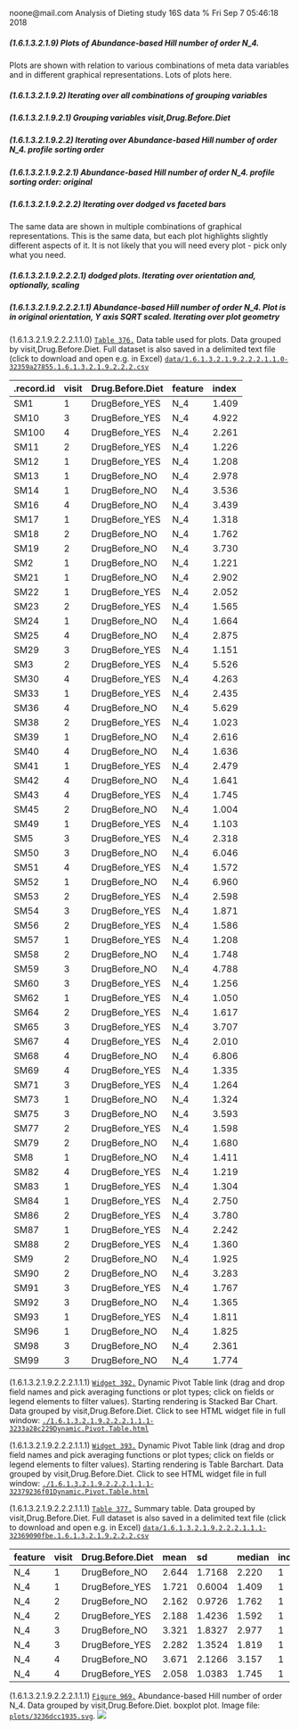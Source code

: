 noone@mail.com
Analysis of Dieting study 16S data
% Fri Sep  7 05:46:18 2018



##### \(1.6.1.3.2.1.9\) Plots of Abundance-based Hill number of order N_4.



Plots are shown with relation to various combinations of meta 
                   data variables and in different graphical representations. Lots of plots here.



##### \(1.6.1.3.2.1.9.2\) Iterating over all combinations of grouping variables




##### \(1.6.1.3.2.1.9.2.1\) Grouping variables visit,Drug.Before.Diet




##### \(1.6.1.3.2.1.9.2.2\) Iterating over Abundance-based Hill number of order N_4. profile sorting order




##### \(1.6.1.3.2.1.9.2.2.1\) Abundance-based Hill number of order N_4. profile sorting order: original




##### \(1.6.1.3.2.1.9.2.2.2\) Iterating over dodged vs faceted bars



The same data are shown in multiple combinations of graphical representations. 
                         This is the same data, but each plot highlights slightly different aspects of it.
                         It is not likely that you will need every plot - pick only what you need.



##### \(1.6.1.3.2.1.9.2.2.2.1\) dodged plots. Iterating over orientation and, optionally, scaling




##### \(1.6.1.3.2.1.9.2.2.2.1.1\) Abundance-based Hill number of order N_4. Plot is in original orientation, Y axis SQRT scaled. Iterating over plot geometry



\(1.6.1.3.2.1.9.2.2.2.1.1.0\) <a name="table.376"></a>[`Table 376.`](#table.376) Data table used for plots. Data grouped by visit,Drug.Before.Diet. Full dataset is also saved in a delimited text file (click to download and open e.g. in Excel) [`data/1.6.1.3.2.1.9.2.2.2.1.1.0-32359a27855.1.6.1.3.2.1.9.2.2.2.csv`](data/1.6.1.3.2.1.9.2.2.2.1.1.0-32359a27855.1.6.1.3.2.1.9.2.2.2.csv)




| .record.id | visit | Drug.Before.Diet | feature | index |
|:-----------|:------|:-----------------|:--------|:------|
| SM1        | 1     | DrugBefore\_YES  | N\_4    | 1.409 |
| SM10       | 3     | DrugBefore\_YES  | N\_4    | 4.922 |
| SM100      | 4     | DrugBefore\_YES  | N\_4    | 2.261 |
| SM11       | 2     | DrugBefore\_YES  | N\_4    | 1.226 |
| SM12       | 1     | DrugBefore\_YES  | N\_4    | 1.208 |
| SM13       | 1     | DrugBefore\_NO   | N\_4    | 2.978 |
| SM14       | 1     | DrugBefore\_NO   | N\_4    | 3.536 |
| SM16       | 4     | DrugBefore\_NO   | N\_4    | 3.439 |
| SM17       | 1     | DrugBefore\_YES  | N\_4    | 1.318 |
| SM18       | 2     | DrugBefore\_NO   | N\_4    | 1.762 |
| SM19       | 2     | DrugBefore\_NO   | N\_4    | 3.730 |
| SM2        | 1     | DrugBefore\_NO   | N\_4    | 1.221 |
| SM21       | 1     | DrugBefore\_NO   | N\_4    | 2.902 |
| SM22       | 1     | DrugBefore\_YES  | N\_4    | 2.052 |
| SM23       | 2     | DrugBefore\_YES  | N\_4    | 1.565 |
| SM24       | 1     | DrugBefore\_NO   | N\_4    | 1.664 |
| SM25       | 4     | DrugBefore\_NO   | N\_4    | 2.875 |
| SM29       | 3     | DrugBefore\_YES  | N\_4    | 1.151 |
| SM3        | 2     | DrugBefore\_YES  | N\_4    | 5.526 |
| SM30       | 4     | DrugBefore\_YES  | N\_4    | 4.263 |
| SM33       | 1     | DrugBefore\_YES  | N\_4    | 2.435 |
| SM36       | 4     | DrugBefore\_NO   | N\_4    | 5.629 |
| SM38       | 2     | DrugBefore\_YES  | N\_4    | 1.023 |
| SM39       | 1     | DrugBefore\_NO   | N\_4    | 2.616 |
| SM40       | 4     | DrugBefore\_NO   | N\_4    | 1.636 |
| SM41       | 1     | DrugBefore\_YES  | N\_4    | 2.479 |
| SM42       | 4     | DrugBefore\_NO   | N\_4    | 1.641 |
| SM43       | 4     | DrugBefore\_YES  | N\_4    | 1.745 |
| SM45       | 2     | DrugBefore\_NO   | N\_4    | 1.004 |
| SM49       | 1     | DrugBefore\_YES  | N\_4    | 1.103 |
| SM5        | 3     | DrugBefore\_YES  | N\_4    | 2.318 |
| SM50       | 3     | DrugBefore\_NO   | N\_4    | 6.046 |
| SM51       | 4     | DrugBefore\_YES  | N\_4    | 1.572 |
| SM52       | 1     | DrugBefore\_NO   | N\_4    | 6.960 |
| SM53       | 2     | DrugBefore\_YES  | N\_4    | 2.598 |
| SM54       | 3     | DrugBefore\_YES  | N\_4    | 1.871 |
| SM56       | 2     | DrugBefore\_YES  | N\_4    | 1.586 |
| SM57       | 1     | DrugBefore\_YES  | N\_4    | 1.208 |
| SM58       | 2     | DrugBefore\_NO   | N\_4    | 1.748 |
| SM59       | 3     | DrugBefore\_NO   | N\_4    | 4.788 |
| SM60       | 3     | DrugBefore\_YES  | N\_4    | 1.256 |
| SM62       | 1     | DrugBefore\_YES  | N\_4    | 1.050 |
| SM64       | 2     | DrugBefore\_YES  | N\_4    | 1.617 |
| SM65       | 3     | DrugBefore\_YES  | N\_4    | 3.707 |
| SM67       | 4     | DrugBefore\_YES  | N\_4    | 2.010 |
| SM68       | 4     | DrugBefore\_NO   | N\_4    | 6.806 |
| SM69       | 4     | DrugBefore\_YES  | N\_4    | 1.335 |
| SM71       | 3     | DrugBefore\_YES  | N\_4    | 1.264 |
| SM73       | 1     | DrugBefore\_NO   | N\_4    | 1.324 |
| SM75       | 3     | DrugBefore\_NO   | N\_4    | 3.593 |
| SM77       | 2     | DrugBefore\_YES  | N\_4    | 1.598 |
| SM79       | 2     | DrugBefore\_NO   | N\_4    | 1.680 |
| SM8        | 1     | DrugBefore\_NO   | N\_4    | 1.411 |
| SM82       | 4     | DrugBefore\_YES  | N\_4    | 1.219 |
| SM83       | 1     | DrugBefore\_YES  | N\_4    | 1.304 |
| SM84       | 1     | DrugBefore\_YES  | N\_4    | 2.750 |
| SM86       | 2     | DrugBefore\_YES  | N\_4    | 3.780 |
| SM87       | 1     | DrugBefore\_YES  | N\_4    | 2.242 |
| SM88       | 2     | DrugBefore\_YES  | N\_4    | 1.360 |
| SM9        | 2     | DrugBefore\_NO   | N\_4    | 1.925 |
| SM90       | 2     | DrugBefore\_NO   | N\_4    | 3.283 |
| SM91       | 3     | DrugBefore\_YES  | N\_4    | 1.767 |
| SM92       | 3     | DrugBefore\_NO   | N\_4    | 1.365 |
| SM93       | 1     | DrugBefore\_YES  | N\_4    | 1.811 |
| SM96       | 1     | DrugBefore\_NO   | N\_4    | 1.825 |
| SM98       | 3     | DrugBefore\_NO   | N\_4    | 2.361 |
| SM99       | 3     | DrugBefore\_NO   | N\_4    | 1.774 |







\(1.6.1.3.2.1.9.2.2.2.1.1.1\) <a name="widget.392"></a>[`Widget 392.`](#widget.392) Dynamic Pivot Table link (drag and drop field names and pick averaging 
                      functions or plot types; click on fields or legend elements to filter values). 
                      Starting rendering is Stacked Bar Chart. Data grouped by visit,Drug.Before.Diet. Click to see HTML widget file in full window: [`./1.6.1.3.2.1.9.2.2.2.1.1.1-3233a28c229Dynamic.Pivot.Table.html`](./1.6.1.3.2.1.9.2.2.2.1.1.1-3233a28c229Dynamic.Pivot.Table.html)





\(1.6.1.3.2.1.9.2.2.2.1.1.1\) <a name="widget.393"></a>[`Widget 393.`](#widget.393) Dynamic Pivot Table link (drag and drop field names and pick averaging 
                      functions or plot types; click on fields or legend elements to filter values). 
                      Starting rendering is Table Barchart. Data grouped by visit,Drug.Before.Diet. Click to see HTML widget file in full window: [`./1.6.1.3.2.1.9.2.2.2.1.1.1-32379236f01Dynamic.Pivot.Table.html`](./1.6.1.3.2.1.9.2.2.2.1.1.1-32379236f01Dynamic.Pivot.Table.html)


\(1.6.1.3.2.1.9.2.2.2.1.1.1\) <a name="table.377"></a>[`Table 377.`](#table.377) Summary table. Data grouped by visit,Drug.Before.Diet. Full dataset is also saved in a delimited text file (click to download and open e.g. in Excel) [`data/1.6.1.3.2.1.9.2.2.2.1.1.1-32369090fbe.1.6.1.3.2.1.9.2.2.2.csv`](data/1.6.1.3.2.1.9.2.2.2.1.1.1-32369090fbe.1.6.1.3.2.1.9.2.2.2.csv)




| feature | visit | Drug.Before.Diet | mean  | sd     | median | incidence |
|:--------|:------|:-----------------|:------|:-------|:-------|:----------|
| N\_4    | 1     | DrugBefore\_NO   | 2.644 | 1.7168 | 2.220  | 1         |
| N\_4    | 1     | DrugBefore\_YES  | 1.721 | 0.6004 | 1.409  | 1         |
| N\_4    | 2     | DrugBefore\_NO   | 2.162 | 0.9726 | 1.762  | 1         |
| N\_4    | 2     | DrugBefore\_YES  | 2.188 | 1.4236 | 1.592  | 1         |
| N\_4    | 3     | DrugBefore\_NO   | 3.321 | 1.8327 | 2.977  | 1         |
| N\_4    | 3     | DrugBefore\_YES  | 2.282 | 1.3524 | 1.819  | 1         |
| N\_4    | 4     | DrugBefore\_NO   | 3.671 | 2.1266 | 3.157  | 1         |
| N\_4    | 4     | DrugBefore\_YES  | 2.058 | 1.0383 | 1.745  | 1         |







\(1.6.1.3.2.1.9.2.2.2.1.1.1\) <a name="figure.969"></a>[`Figure 969.`](#figure.969) Abundance-based Hill number of order N_4. Data grouped by visit,Drug.Before.Diet.  boxplot plot.  Image file: [`plots/3236dcc1935.svg`](plots/3236dcc1935.svg).
![](plots/3236dcc1935.svg)